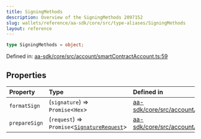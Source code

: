```yaml
---
title: SigningMethods
description: Overview of the SigningMethods 2097152
slug: wallets/reference/aa-sdk/core/src/type-aliases/SigningMethods
layout: reference
---
```


```ts
type SigningMethods = object;
```

Defined in: [aa-sdk/core/src/account/smartContractAccount.ts:59](https://github.com/alchemyplatform/aa-sdk/blob/923a52171f7246172caf350853843e6680197da9/aa-sdk/core/src/account/smartContractAccount.ts#L59)

## Properties

| Property                             | Type                                                                  | Defined in                                                                                                                                                                                        |
| :----------------------------------- | :-------------------------------------------------------------------- | :------------------------------------------------------------------------------------------------------------------------------------------------------------------------------------------------ |
| <a id="formatsign" /> `formatSign`   | (`signature`) => `Promise`\<`Hex`>                                    | [aa-sdk/core/src/account/smartContractAccount.ts:61](https://github.com/alchemyplatform/aa-sdk/blob/923a52171f7246172caf350853843e6680197da9/aa-sdk/core/src/account/smartContractAccount.ts#L61) |
| <a id="preparesign" /> `prepareSign` | (`request`) => `Promise`\<[`SignatureRequest`](SignatureRequest.mdx)> | [aa-sdk/core/src/account/smartContractAccount.ts:60](https://github.com/alchemyplatform/aa-sdk/blob/923a52171f7246172caf350853843e6680197da9/aa-sdk/core/src/account/smartContractAccount.ts#L60) |
